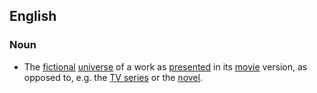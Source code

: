 ==English==
===Noun===
{{en-noun}}
*{{context|fandom}} The [[fictional]] [[universe]] of a work as [[present]]ed in its [[movie]] version, as opposed to, e.g. the [[TV series]] or the [[novel]].